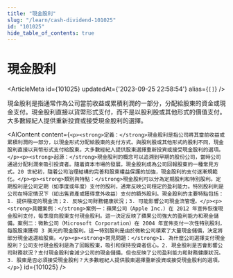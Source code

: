 ```yaml
---
title: "現金股利"
slug: "/learn/cash-dividend-101025"
id: "101025"
hide_table_of_contents: true
---
```



# 現金股利

<ArticleMeta id={101025} updatedAt={'2023-09-25 22:58:54'} alias={`[]`} />
<div className='border-solid border-b border-t-0 my-4 border-[var(--ifm-color-gray-300)]' />

現金股利是指通常作為公司當前收益或累積利潤的一部分，分配給股東的資金或現金支付。現金股利直接以貨幣形式支付，而不是以股利股或其他形式的價值支付。大多數經紀人提供重新投資或接受現金股利的選擇。

<AIContent content={`<p><strong>定義：</strong>現金股利是指公司將其當前收益或累積利潤的一部分，以現金形式分配給股東的支付方式。與股利股或其他形式的股利不同，現金股利直接以貨幣形式支付給股東。大多數經紀人提供股東選擇重新投資或接受現金股利的選項。</p><p><strong>起源：</strong>現金股利的概念可以追溯到早期的股份公司，當時公司通過分配利潤來吸引投資者。隨着資本市場的發展，現金股利成為公司回報股東的一種常見方式。20 世紀初，隨着公司治理結構的完善和股東權益保護的加強，現金股利的支付逐漸規範化。</p><p><strong>類別與特點：</strong>現金股利可以分為定期股利和特別股利。定期股利是公司定期（如季度或年度）支付的股利，通常反映公司穩定的盈利能力。特別股利則是公司在特定情況下（如出售資產或獲得意外收益）支付的額外股利。現金股利的主要特點包括：1. 提供穩定的現金流；2. 反映公司財務健康狀況；3. 可能影響公司現金流管理。</p><p><strong>具體案例：</strong>案例一：蘋果公司（Apple Inc.）在 2012 年宣佈恢復現金股利支付，每季度向股東支付現金股利。這一決定反映了蘋果公司強大的盈利能力和現金儲備。案例二：微軟公司（Microsoft Corporation）在 2004 年宣佈支付一次性特別股利，每股股東獲得 3 美元的現金股利。這一特別股利是由於微軟公司積累了大量現金儲備，決定將部分現金返還給股東。</p><p><strong>常見問題：</strong>1. 為什麼公司選擇支付現金股利？公司支付現金股利是為了回報股東，吸引和保持投資者信心。2. 現金股利是否會影響公司財務狀況？支付現金股利會減少公司的現金儲備，但也反映了公司盈利能力和財務健康狀況。3. 股東是否必須接受現金股利？大多數經紀人提供股東選擇重新投資或接受現金股利的選項。</p>`} id={101025} />
